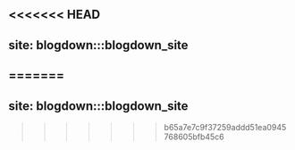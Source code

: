 <<<<<<< HEAD
---
site: blogdown:::blogdown_site
---
=======
---
site: blogdown:::blogdown_site
---
>>>>>>> b65a7e7c9f37259addd51ea0945768605bfb45c6
